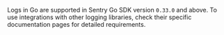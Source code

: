 Logs in Go are supported in Sentry Go SDK version `0.33.0` and above. To use integrations with other logging libraries, check their specific documentation pages for detailed requirements.
